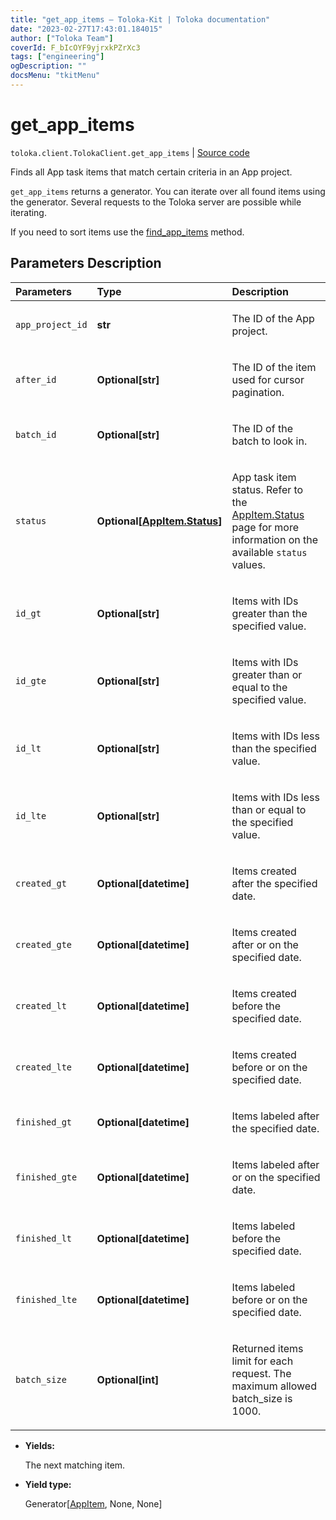 ```yaml
---
title: "get_app_items — Toloka-Kit | Toloka documentation"
date: "2023-02-27T17:43:01.184015"
author: ["Toloka Team"]
coverId: F_bIcOYF9yjrxkPZrXc3
tags: ["engineering"]
ogDescription: ""
docsMenu: "tkitMenu"
---
```


# get_app_items
`toloka.client.TolokaClient.get_app_items` | [Source code](https://github.com/Toloka/toloka-kit/blob/v1.1.4/src/client/__init__.py#L3780)

Finds all App task items that match certain criteria in an App project.

`get_app_items` returns a generator. You can iterate over all found items using the generator. Several requests to the Toloka server are possible while iterating.

If you need to sort items use the [find_app_items](/docs/toloka-kit/reference/toloka.client.TolokaClient.find_app_items) method.

## Parameters Description

| Parameters | Type | Description |
| :----------| :----| :-----------|
`app_project_id`|**str**|<p>The ID of the App project.</p>
`after_id`|**Optional\[str\]**|<p>The ID of the item used for cursor pagination.</p>
`batch_id`|**Optional\[str\]**|<p>The ID of the batch to look in.</p>
`status`|**Optional\[[AppItem.Status](/docs/toloka-kit/reference/toloka.client.app.AppItem.Status)\]**|<p>App task item status. Refer to the [AppItem.Status](/docs/toloka-kit/reference/toloka.client.app.AppItem.Status) page for more information on the available `status` values.</p>
`id_gt`|**Optional\[str\]**|<p>Items with IDs greater than the specified value.</p>
`id_gte`|**Optional\[str\]**|<p>Items with IDs greater than or equal to the specified value.</p>
`id_lt`|**Optional\[str\]**|<p>Items with IDs less than the specified value.</p>
`id_lte`|**Optional\[str\]**|<p>Items with IDs less than or equal to the specified value.</p>
`created_gt`|**Optional\[datetime\]**|<p>Items created after the specified date.</p>
`created_gte`|**Optional\[datetime\]**|<p>Items created after or on the specified date.</p>
`created_lt`|**Optional\[datetime\]**|<p>Items created before the specified date.</p>
`created_lte`|**Optional\[datetime\]**|<p>Items created before or on the specified date.</p>
`finished_gt`|**Optional\[datetime\]**|<p>Items labeled after the specified date.</p>
`finished_gte`|**Optional\[datetime\]**|<p>Items labeled after or on the specified date.</p>
`finished_lt`|**Optional\[datetime\]**|<p>Items labeled before the specified date.</p>
`finished_lte`|**Optional\[datetime\]**|<p>Items labeled before or on the specified date.</p>
`batch_size`|**Optional\[int\]**|<p>Returned items limit for each request. The maximum allowed batch_size is 1000.</p>

* **Yields:**

  The next matching item.

* **Yield type:**

  Generator\[[AppItem](/docs/toloka-kit/reference/toloka.client.app.AppItem), None, None\]